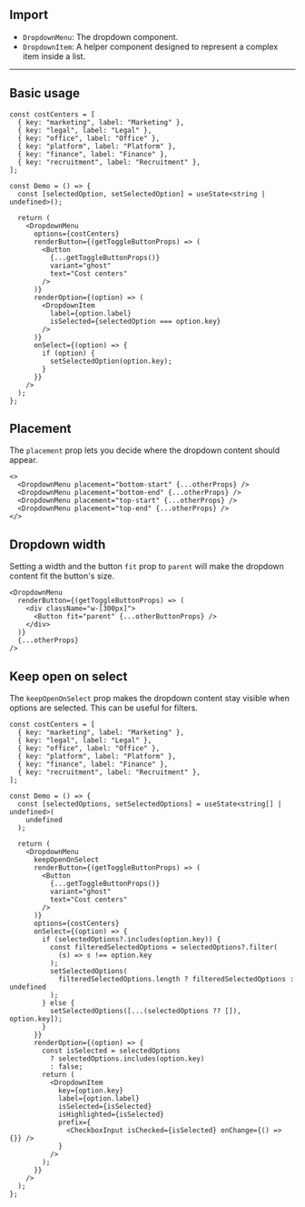 
## Import

- `DropdownMenu`: The dropdown component.
- `DropdownItem`: A helper component designed to represent a complex item inside a list.

---

## Basic usage

<Preview>
  <DemoDropdownMenu />
</Preview>

```tsx sandbox
const costCenters = [
  { key: "marketing", label: "Marketing" },
  { key: "legal", label: "Legal" },
  { key: "office", label: "Office" },
  { key: "platform", label: "Platform" },
  { key: "finance", label: "Finance" },
  { key: "recruitment", label: "Recruitment" },
];

const Demo = () => {
  const [selectedOption, setSelectedOption] = useState<string | undefined>();

  return (
    <DropdownMenu
      options={costCenters}
      renderButton={(getToggleButtonProps) => (
        <Button
          {...getToggleButtonProps()}
          variant="ghost"
          text="Cost centers"
        />
      )}
      renderOption={(option) => (
        <DropdownItem
          label={option.label}
          isSelected={selectedOption === option.key}
        />
      )}
      onSelect={(option) => {
        if (option) {
          setSelectedOption(option.key);
        }
      }}
    />
  );
};
```

## Placement

The `placement` prop lets you decide where the dropdown content should appear.

<Preview>
  <DemoDropdownMenu placement="bottom-start" />
  <DemoDropdownMenu placement="bottom-end" />
  <DemoDropdownMenu placement="top-start" />
  <DemoDropdownMenu placement="top-end" />
</Preview>

```tsx
<>
  <DropdownMenu placement="bottom-start" {...otherProps} />
  <DropdownMenu placement="bottom-end" {...otherProps} />
  <DropdownMenu placement="top-start" {...otherProps} />
  <DropdownMenu placement="top-end" {...otherProps} />
</>
```

## Dropdown width

Setting a width and the button `fit` prop to `parent` will make the dropdown content fit the button's size.

<Preview>
  <DemoDropdownMenu fitToButton />
</Preview>

```tsx
<DropdownMenu
  renderButton={(getToggleButtonProps) => (
    <div className="w-[300px]">
      <Button fit="parent" {...otherButtonProps} />
    </div>
  )}
  {...otherProps}
/>
```

## Keep open on select

The `keepOpenOnSelect` prop makes the dropdown content stay visible when options are selected. This can be useful for filters.

<Preview>
  <DemoDropdownMenuCheckboxes />
</Preview>

```tsx sandbox
const costCenters = [
  { key: "marketing", label: "Marketing" },
  { key: "legal", label: "Legal" },
  { key: "office", label: "Office" },
  { key: "platform", label: "Platform" },
  { key: "finance", label: "Finance" },
  { key: "recruitment", label: "Recruitment" },
];

const Demo = () => {
  const [selectedOptions, setSelectedOptions] = useState<string[] | undefined>(
    undefined
  );

  return (
    <DropdownMenu
      keepOpenOnSelect
      renderButton={(getToggleButtonProps) => (
        <Button
          {...getToggleButtonProps()}
          variant="ghost"
          text="Cost centers"
        />
      )}
      options={costCenters}
      onSelect={(option) => {
        if (selectedOptions?.includes(option.key)) {
          const filteredSelectedOptions = selectedOptions?.filter(
            (s) => s !== option.key
          );
          setSelectedOptions(
            filteredSelectedOptions.length ? filteredSelectedOptions : undefined
          );
        } else {
          setSelectedOptions([...(selectedOptions ?? []), option.key]);
        }
      }}
      renderOption={(option) => {
        const isSelected = selectedOptions
          ? selectedOptions.includes(option.key)
          : false;
        return (
          <DropdownItem
            key={option.key}
            label={option.label}
            isSelected={isSelected}
            isHighlighted={isSelected}
            prefix={
              <CheckboxInput isChecked={isSelected} onChange={() => {}} />
            }
          />
        );
      }}
    />
  );
};
```
